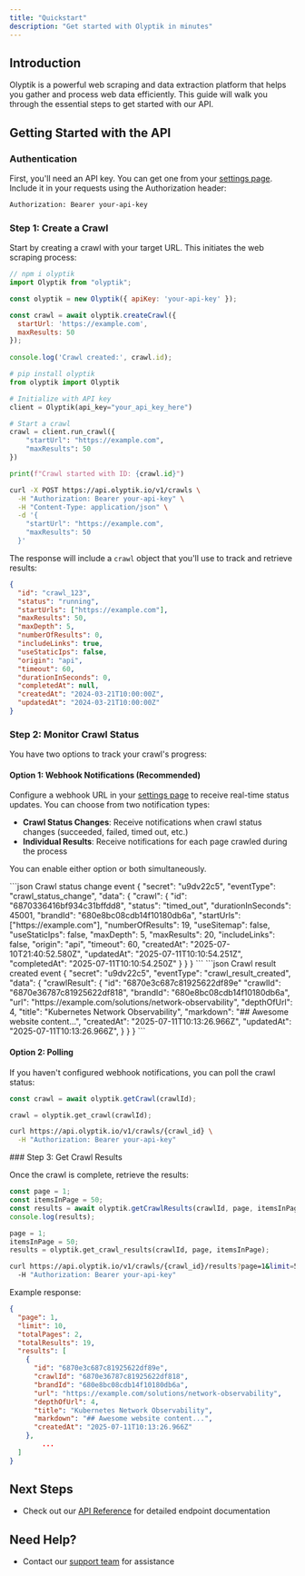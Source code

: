 ```yaml
---
title: "Quickstart"
description: "Get started with Olyptik in minutes"
---
```


## Introduction

Olyptik is a powerful web scraping and data extraction platform that helps you gather and process web data efficiently. This guide will walk you through the essential steps to get started with our API.

## Getting Started with the API

### Authentication

First, you'll need an API key. You can get one from your [settings page](https://app.olyptik.io/settings/crawl). Include it in your requests using the Authorization header:

```bash
Authorization: Bearer your-api-key
```

### Step 1: Create a Crawl

Start by creating a crawl with your target URL. This initiates the web scraping process:

<CodeGroup>

```javascript javascript
// npm i olyptik
import Olyptik from "olyptik";

const olyptik = new Olyptik({ apiKey: 'your-api-key' });

const crawl = await olyptik.createCrawl({
  startUrl: 'https://example.com',
  maxResults: 50
});
  
console.log('Crawl created:', crawl.id);
```

```python python
# pip install olyptik
from olyptik import Olyptik

# Initialize with API key
client = Olyptik(api_key="your_api_key_here")

# Start a crawl
crawl = client.run_crawl({
    "startUrl": "https://example.com",
    "maxResults": 50
})

print(f"Crawl started with ID: {crawl.id}")
```

```bash curl
curl -X POST https://api.olyptik.io/v1/crawls \
  -H "Authorization: Bearer your-api-key" \
  -H "Content-Type: application/json" \
  -d '{
    "startUrl": "https://example.com",
    "maxResults": 50
  }'
```

</CodeGroup>

The response will include a `crawl` object that you'll use to track and retrieve results:

```json Crawl object
{
  "id": "crawl_123",
  "status": "running",
  "startUrls": ["https://example.com"],
  "maxResults": 50,
  "maxDepth": 5,
  "numberOfResults": 0,
  "includeLinks": true,
  "useStaticIps": false,
  "origin": "api",
  "timeout": 60,
  "durationInSeconds": 0,
  "completedAt": null,
  "createdAt": "2024-03-21T10:00:00Z",
  "updatedAt": "2024-03-21T10:00:00Z"
}
```

### Step 2: Monitor Crawl Status

You have two options to track your crawl's progress:

#### Option 1: Webhook Notifications (Recommended)

Configure a webhook URL in your [settings page](https://app.olyptik.io/settings/crawl) to receive real-time status updates. You can choose from two notification types:

- **Crawl Status Changes**: Receive notifications when crawl status changes (succeeded, failed, timed out, etc.)
- **Individual Results**: Receive notifications for each page crawled during the process

You can enable either option or both simultaneously.

<CodeGroup>
```json Crawl status change event
{
  "secret": "u9dv22c5",
  "eventType": "crawl_status_change",
  "data": {
    "crawl": {
      "id": "6870336416bf934c31bffdd8",
      "status": "timed_out",
      "durationInSeconds": 45001,
      "brandId": "680e8bc08cdb14f10180db6a",
      "startUrls": ["https://example.com"],
      "numberOfResults": 19,
      "useSitemap": false,
      "useStaticIps": false,
      "maxDepth": 5,
      "maxResults": 20,
      "includeLinks": false,
      "origin": "api",
      "timeout": 60,
      "createdAt": "2025-07-10T21:40:52.580Z",
      "updatedAt": "2025-07-11T10:10:54.251Z",
      "completedAt": "2025-07-11T10:10:54.250Z"
    }
  }
}
```
```json Crawl result created event
{
  "secret": "u9dv22c5",
  "eventType": "crawl_result_created",
  "data": {
    "crawlResult": {
      "id": "6870e3c687c81925622df89e"
      "crawlId": "6870e36787c81925622df818",
      "brandId": "680e8bc08cdb14f10180db6a",
      "url": "https://example.com/solutions/network-observability",
      "depthOfUrl": 4,
      "title": "Kubernetes Network Observability",
      "markdown": "## Awesome website content...",
      "createdAt": "2025-07-11T10:13:26.966Z",
      "updatedAt": "2025-07-11T10:13:26.966Z",
    }
  }
}
```
</CodeGroup>

#### Option 2: Polling
If you haven't configured webhook notifications, you can poll the crawl status:

<CodeGroup>

```javascript javascript
const crawl = await olyptik.getCrawl(crawlId);
```

```python python
crawl = olyptik.get_crawl(crawlId);
```

```bash curl
curl https://api.olyptik.io/v1/crawls/{crawl_id} \
  -H "Authorization: Bearer your-api-key"
```

</CodeGroup>
### Step 3: Get Crawl Results

Once the crawl is complete, retrieve the results:

<CodeGroup>

```javascript javascript
const page = 1;
const itemsInPage = 50;
const results = await olyptik.getCrawlResults(crawlId, page, itemsInPage);
console.log(results);
```

```python python
page = 1;
itemsInPage = 50;
results = olyptik.get_crawl_results(crawlId, page, itemsInPage);
```

```bash curl
curl https://api.olyptik.io/v1/crawls/{crawl_id}/results?page=1&limit=50 \
  -H "Authorization: Bearer your-api-key"
```

</CodeGroup>

Example response:
```json
{
  "page": 1,
  "limit": 10,
  "totalPages": 2,
  "totalResults": 19,
  "results": [
    {
      "id": "6870e3c687c81925622df89e",
      "crawlId": "6870e36787c81925622df818",
      "brandId": "680e8bc08cdb14f10180db6a",
      "url": "https://example.com/solutions/network-observability",
      "depthOfUrl": 4,
      "title": "Kubernetes Network Observability",
      "markdown": "## Awesome website content...",
      "createdAt": "2025-07-11T10:13:26.966Z"
    },
		...
  ]
}
```

## Next Steps

- Check out our [API Reference](/api-reference) for detailed endpoint documentation

## Need Help?


- Contact our [support team](mailto:support@olyptik.io) for assistance
